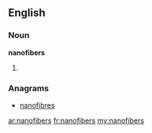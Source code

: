 ==English==

===Noun===
'''nanofibers'''

# {{plural of|[[nanofiber]]}}

===Anagrams===
* [[nanofibres#English|nanofibres]]

[[ar:nanofibers]]
[[fr:nanofibers]]
[[my:nanofibers]]